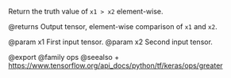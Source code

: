 Return the truth value of `x1 > x2` element-wise.

@returns
    Output tensor, element-wise comparison of `x1` and `x2`.

@param x1 First input tensor.
@param x2 Second input tensor.

@export
@family ops
@seealso
+ <https://www.tensorflow.org/api_docs/python/tf/keras/ops/greater>
